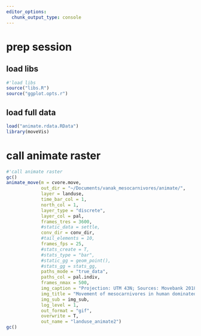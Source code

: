 ```yaml
---
editor_options: 
  chunk_output_type: console
---
```


# prep session

## load libs
```r
#'load libs
source("libs.R")
source("ggplot.opts.r")
```

## load full data

```r
load("animate.rdata.RData")
library(moveVis)
```

# call animate raster

```r
#'call animate raster
gc()
animate_move(m = cvore.move, 
             out_dir = "~/Documents/vanak_mesocarnivores/animate/", 
             layer = landuse,
             time_bar_col = 1,
             north_col = 1,
             layer_type = "discrete", 
             layer_col = pal,
             frames_tres = 3600,
             #static_data = settle, 
             conv_dir = conv_dir, 
             #tail_elements = 10,
             frames_fps = 25,
             #stats_create = T,
             #stats_type = "bar",
             #static_gg = geom_point(),
             #stats_gg = stats_gg,
             paths_mode = "true_data",
             paths_col = pal.indiv,
             frames_nmax = 500,
             img_caption = "Projection: UTM 43N; Sources: Movebank 2018; Sentinel 2 data", 
             img_title = "Movement of mesocarnivores in human dominated landscapes in India", 
             img_sub = img_sub, 
             log_level = 1, 
             out_format = "gif",
             overwrite = T,
             out_name = "landuse_animate2")
gc()          
```


